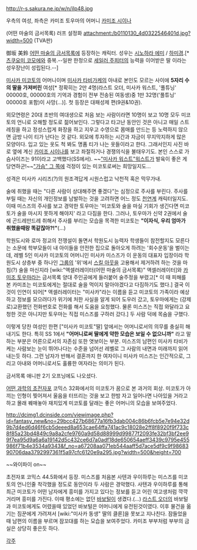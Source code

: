 http://r-s.sakura.ne.jp/w/n/ilp48.jpg

우측의 여성, 좌측은 카미조 토우마의 어머니 [[카미조 시이나]]

(어떤 마술의 금서목록) 러프 설정화 
attachment:/b0110130_4d0322546401d.jpg?width=500
(TVA판)


御坂 美鈴
[[어떤 마술의 금서목록]]에 등장하는 캐릭터. 성우는 [[시노하라 에미]] / [[하미경]].[* [[츠쿠요미 코모에]]와 중복.--일판 한정으로 [[키노 마코토|세일러 주피터]]의 능력을 이어받은 딸 이라는 성우장난이 성립된다.--]

[[미사카 미코토]]의 어머니이며 [[미사카 타비가케]]의 아내로 본인도 모르는 사이에 '''5자리 수의 딸을 가져버린''' 여성[* 정확히는 2만 4명(라스트 오더, 미사카 워스트, '풀튜닝' 00000호, 00000호의 기억과 경험이 전부 전송된 여동생)중 1만 32명('풀튜닝' 00000호 포함)이 사망(...)]. 첫 등장은 대패성제 편(9권&10권).

외모연령은 20대 초반의 여대생으로 처음 보는 사람이라면 10명이 보고 10명 모두 미코토의 언니로 오해할 정도로 젊어보인다. 그렇다고 타고난 동안인 것은 아니고 매일 스트레칭을 하고 정성스럽게 화장을 하고 지우고 수영으로 몸매를 만드는 등 노력하지 않으면 금방 나이 티가 난다는 것 같다. 외모에 투자하는 시간과 자금이 무지막지하게 많은 모양이다. 입고 있는 옷도 척 봐도 명품 티가 나는 옷들이라고 한다. 그래서인지 사진 바로 옆에 계신 [[카미조 시이나]]를 보고 좌절하거나 경쟁의식을 불태우기도. 본인 스스로 가슴사이즈는 91이라고 고백했다(SS에서). ~~[["미사카 워스트"워스트]]가 발육이 좋은 게 당연하군!~~[["가슴" 그 쪽]]에 걱정이 있는 미코토로써는 희망일지도...

성격은 미사카 시리즈(?)의 원조격답게 시원스럽고 낙천적 혹은 막무가내.

술에 취했을 때는 "다른 사람이 상대해주면 좋겠다"는 심정으로 주사를 부린다. 주사를 부릴 때는 자신의 개인정보를 남발하는 것을 고려하면 어느 정도 [[천연]]계 캐릭터일지도. 이때 미스즈의 주사를 보고 경악한 토우마는 '미코토와 술을 마실 기회가 생긴다면 미코토가 술을 마시지 못하게 해야지' 라고 다짐을 한다. 그러나, 토우마가 신약 2권에서 술에 곤드레만드레 취해서 주사를 부리는 모습을 목격한 미코토는 '''"이자식, 우리 엄마가 취했을때랑 똑같잖아?!"'''(...) 

학원도시와 로마 정교의 전쟁설이 돌면서 학원도시 능력자 학생들이 참전할지도 모른다는 소문에 학부모들이 내 아이들을 안전한 집으로 돌아오게 하려는 '회수운동'을 벌이는데, 레벨 5인 미사카 미코토의 어머니인 미사카 미스즈가 이 운동의 대표자 입장이라 학원도시 상층부 중 하나인 [[그룹]]의 '위'에서 [[스킬 아웃]]을 고용해서 제거하려 하는 것을 마침(?) 술을 마신지라 [wiki:"액셀러레이터(어떤 마술의 금서목록)" 액셀러레이터]와 [[카미조 토우마]]라는 금서목록 양대 주인공에게 들러붙어 술주정을 부렸고[* 이 때 피해를 본 카미조는 미코토에게는 절대로 술을 먹이지 말아야겠다고 다짐하기도 했다.] 결국 이것이 인연이 되어[* 액셀러레이터는 "미사카"라는 이름을 듣고 미코토의 가족이라 예상하고 정보를 모으려다가 위기에 처한 사실을 알게 되어 도우러 갔고, 토우마에게는 (강제로)교환했던 전화번호로 전화를 해서 도움을 요청했다. 물론 미스즈는 직접 와달라고 요청한 것은 아니지만 토우마는 직접 미스즈를 구하러 갔다.] 두 사람 덕에 목숨을 구했다.

이렇게 당찬 여성인 한편 ["미사카 미코토"딸] 앞에서는 어머니로서의 의무를 충실히 해내기도 한다. 특히 SS 1에서 '''"어머니로써 딸에게 약한 모습은 보일 수 없으니까"''' 라고 말하는 부분은 어른으로서의 자존심 또한 엿보이는 부분. 미스즈의 남편인 미사카 타비가케는 사람보는 눈이 뛰어나다는 수준을 넘어선 레벨로 그 사람의 내면과 미래까지 읽어내는듯 하다. 그런 남자가 반해서 결혼까지 한 여자이니 미사카 미스즈는 인간적으로, 그리고 아내와 어머니로서도 훌륭한 여자라는 의미가 된다.

금서목록 애니판 2기 오프닝에도 나오셨다.

[[어떤 과학의 초전자포]] 코믹스 32화에서의 미코토가 꿈으로 본 과거의 회상. 미코토가 아끼는 인형이 찢어져서 울음을 터뜨리는 것을 보고 한밤 자고 일어나면 나아있을 거라고 하고 몰래 꿰매놓아 재치있게 미코토를 달래는 좋은 어머니의 모습을 보여주었다.

http://dcimg1.dcinside.com/viewimage.php?id=fantasy_new&no=29bcc427b68677a16fb3dab004c86b6fcb5e7e94e32d9b7d4ed6d46f6cb5deeed8a653cae64ffa741ac9c18028e2ff8f8920f9f733c8f85a23bd4849c9a8a2cfe9760a9d58d88999d99877f2093fe32bf3bf2ee99f7ea95d9a6a6a19142d5c432ce6d7a0adf18de650654aeff3439c9795e455986f71b4e3534a9343&f_no=a67208aa071eb544aaff5d7ace5df9c9f9868390706daa3792997361f5a97cfc6120e9a295.jpg?width=500&height=700

~~와이파이 on~~

초전자포 코믹스 44.5화에서 등장. 미스즈를 처음본 사텐과 우이하루는 미스즈를 미코토의 언니인줄 착각했을 정도로 동안이라 두 사람은 경악했다. 사텐과 우이하루를 통해 최근 미코토가 어떤 남자에게 흥미를 가지고 있다는 정보를 듣고 어린 여고생처럼 꺅꺅 거리며 흥미를 가진다. 이때 평소에는 없던 [[바보털]]이 생겼다.(...) [[라스트 오더]]의 바보털과 미코토에게도 어렸을때 있었던 바보털은 어머니에게 유전된것이였다.
이후 물건을 옮기는 짐꾼에게 가려져서 [wiki:"미사카 동생" 딸의 클론]을 못보고 지나친다.
잠들었을때 남편의 이름을 부르며 잠꼬대를 하는 모습을 보여주었다. 카미조 부부처럼 부부의 금실은 상당히 좋은듯 하다.



[[각주]]
